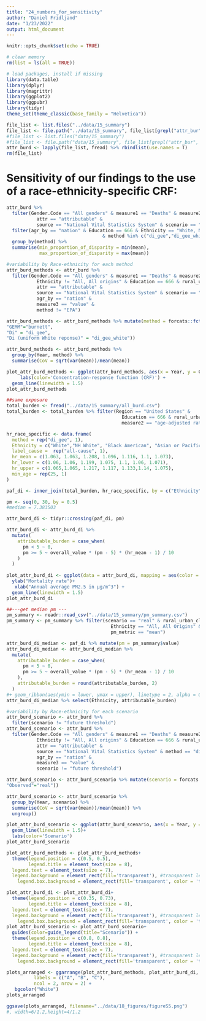 ```yaml
---
title: "24_numbers_for_sensitivity"
author: "Daniel Fridljand"
date: "1/23/2022"
output: html_document
---
```


```r
knitr::opts_chunk$set(echo = TRUE)
```

```r
# clear memory
rm(list = ls(all = TRUE))

# load packages, install if missing
library(data.table)
library(dplyr)
library(magrittr)
library(ggplot2)
library(ggpubr)
library(tidyr)
theme_set(theme_classic(base_family = "Helvetica"))
```

```r
file_list <- list.files("../data/15_summary")
file_list <- file.path("../data/15_summary", file_list[grepl("attr_bur", file_list)])
#file_list <- list.files("data/15_summary")
#file_list <- file.path("data/15_summary", file_list[grepl("attr_bur", file_list)])
attr_burd <- lapply(file_list, fread) %>% rbindlist(use.names = T)
rm(file_list)
```

# Sensitivity of our findings to the use of a race-ethnicity-specific CRF:
```r
attr_burd %>%
  filter(Gender.Code == "All genders" & measure1 == "Deaths" & measure2 == "age-adjusted rate per 100,000" &
           attr == "attributable" &
           source == "National Vital Statistics System" & scenario == "real") %>% 
  filter(agr_by == "nation" & Education == 666 & Ethnicity == "White, Not Hispanic or Latino" & measure3 == "proportion of disparity to Black or African American attributable" & rural_urban_class == "All"
                                   & method %in% c("di_gee","di_gee_white") & Year %in% 2000:2015) %>%
  group_by(method) %>%
  summarise(min_proportion_of_disparity = min(mean),
            max_proportion_of_disparity = max(mean))

```

```r
#variability by Race-ethnicity for each method
attr_burd_methods <- attr_burd %>%
  filter(Gender.Code == "All genders" & measure1 == "Deaths" & measure2 == "age-adjusted rate per 100,000" &
           Ethnicity != "All, All origins" & Education == 666 & rural_urban_class == "All" &
           attr == "attributable" &
           source == "National Vital Statistics System" & scenario == "real" &
           agr_by == "nation" & 
           measure3 == "value" &
           method != "EPA")

attr_burd_methods <- attr_burd_methods %>% mutate(method = forcats::fct_recode(method,
"GEMM"="burnett",
"Di" = "di_gee",
"Di (uniform White reponse)" = "di_gee_white"))

attr_burd_methods <- attr_burd_methods %>% 
  group_by(Year, method) %>%
  summarise(CoV = sqrt(var(mean))/mean(mean))

plot_attr_burd_methods <- ggplot(attr_burd_methods, aes(x = Year, y = CoV, color = method)) +
     labs(color='Concentration-response function (CRF)') +
  geom_line(linewidth = 1.5)
plot_attr_burd_methods
```

```r
##same exposure
total_burden <- fread("../data/15_summary/all_burd.csv")
total_burden <- total_burden %>% filter(Region == "United States" & 
                                          Education == 666 & rural_urban_class == "All" & measure1 == "Deaths" &
                                          measure2 == "age-adjusted rate per 100,000" & Year == 2016)

hr_race_specific <- data.frame(
  method = rep("di_gee", 1),
  Ethnicity = c("White","NH White", "Black American", "Asian or Pacific Islander", "Hispanic or Latino White", "American Indian or Alaska Native", "All"), # TODO
  label_cause =  rep("all-cause", 1),
  hr_mean = c(1.063, 1.063, 1.208, 1.096, 1.116, 1.1, 1.073),
  hr_lower = c(1.06, 1.06, 1.199, 1.075, 1.1, 1.06, 1.071),
  hr_upper = c(1.065,1.065, 1.217, 1.117, 1.133,1.14, 1.075),
  min_age = rep(25, 1)
)

paf_di <- inner_join(total_burden, hr_race_specific, by = c("Ethnicity"))

pm <- seq(0, 30, by = 0.5)
#median = 7.383503

attr_burd_di <- tidyr::crossing(paf_di, pm)

attr_burd_di <- attr_burd_di %>%
  mutate(
    attributable_burden = case_when(
      pm < 5 ~ 0,
      pm >= 5 ~ overall_value * (pm - 5) * (hr_mean - 1) / 10
    )
  ) 
  
plot_attr_burd_di <- ggplot(data = attr_burd_di, mapping = aes(color = Ethnicity, x = pm, y = attributable_burden)) +
  ylab("Mortality rate")+
   xlab("Annual average PM2.5 in μg/m^3") +
  geom_line(linewidth = 1.5)
plot_attr_burd_di
```

```r
##---get median pm ---
pm_summary <- readr::read_csv("../data/15_summary/pm_summary.csv") 
pm_summary <- pm_summary %>% filter(scenario == "real" & rural_urban_class == "All" & Region == "United States" &
                                      Ethnicity == "All, All Origins" & Education == 666 & Year == 2016 &
                                      pm_metric == "mean")

attr_burd_di_median <- paf_di %>% mutate(pm = pm_summary$value)
attr_burd_di_median <- attr_burd_di_median %>%
  mutate(
    attributable_burden = case_when(
      pm < 5 ~ 0,
      pm >= 5 ~ overall_value * (pm - 5) * (hr_mean - 1) / 10
    ),
    attributable_burden = round(attributable_burden, 2)
  )
#+ geom_ribbon(aes(ymin = lower, ymax = upper), linetype = 2, alpha = 0, show.legend = FALSE) 
attr_burd_di_median %>% select(Ethnicity, attributable_burden)
```

```r
#variability by Race-ethnicity for each scenario
attr_burd_scenario <- attr_burd %>% 
  filter(scenario != "future threshold")
attr_burd_scenario <- attr_burd %>%
  filter(Gender.Code == "All genders" & measure1 == "Deaths" & measure2 == "age-adjusted rate per 100,000" &
           Ethnicity != "All, All origins" & Education == 666 & rural_urban_class == "All" &
           attr == "attributable" &
           source == "National Vital Statistics System" & method == "di_gee" &
           agr_by == "nation" & 
           measure3 == "value" &
           scenario != "future threshold")

attr_burd_scenario <- attr_burd_scenario %>% mutate(scenario = forcats::fct_recode(scenario,
"Observed"="real"))

attr_burd_scenario <- attr_burd_scenario %>%
  group_by(Year, scenario) %>%
  summarise(CoV = sqrt(var(mean))/mean(mean)) %>%
  ungroup()

plot_attr_burd_scenario <- ggplot(attr_burd_scenario, aes(x = Year, y = CoV, color = scenario)) +
  geom_line(linewidth = 1.5)+
  labs(color='Scenario')
plot_attr_burd_scenario
```

```r
plot_attr_burd_methods <- plot_attr_burd_methods+ 
  theme(legend.position = c(0.5, 0.5),
        legend.title = element_text(size = 8),
  legend.text = element_text(size = 7),
  legend.background = element_rect(fill='transparent'), #transparent legend bg
    legend.box.background = element_rect(fill='transparent', color = 'transparent') )

plot_attr_burd_di <- plot_attr_burd_di+ 
  theme(legend.position = c(0.35, 0.73),
        legend.title = element_text(size = 8),
  legend.text = element_text(size = 7),
  legend.background = element_rect(fill='transparent'), #transparent legend bg
    legend.box.background = element_rect(fill='transparent', color = 'transparent'))
plot_attr_burd_scenario <- plot_attr_burd_scenario+ 
  guides(color=guide_legend(title="Scenario")) +
  theme(legend.position = c(0.8, 0.8),
        legend.title = element_text(size = 8),
  legend.text = element_text(size = 7),
  legend.background = element_rect(fill='transparent'), #transparent legend bg
    legend.box.background = element_rect(fill='transparent', color = 'transparent'))
```

```r
plots_arranged <- ggarrange(plot_attr_burd_methods, plot_attr_burd_di, plot_attr_burd_scenario , 
          labels = c("A", "B", "C"),
          ncol = 2, nrow = 2) +
   bgcolor("White")
plots_arranged
```

```r
ggsave(plots_arranged, filename="../data/18_figures/figureS5.png")
#, width=6/1.2,height=4/1.2
```

